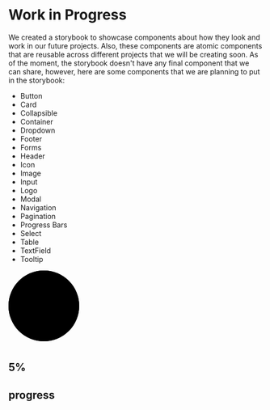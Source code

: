 
<Meta title="Notes" />

<style>{`
  .todos {
    display: flex;
    flex-wrap: wrap
  }

  .todos li {
    padding: 0;
    margin: 0;
  }

  .todos li {
    width: 33%;
  }

  .box {
    background:#fff;
    width:100%;
    height:300px;
    display:flex;
    justify-content:center;
    align-items:center;
    position:relative;
    flex-direction:column;
    box-shadow:0 30px 60px rgba(0,0,0,.4);
    transition: transform .2s;
    margin-top: 50px
  }

  /* .box:hover {
    transform:scale(1.1);
  } */
  
  .box .percent {
    width:150px;
    height:150px;
    position:relative;
  }

  .box .percent svg {
    width:150px;
    height:150px;
    position:relative;
  }
  
  .box .percent svg circle {
    width:150px;
    height:150px;
    fill:none;
    stroke-width:10;
    stroke:#000;
    transform:translate(5px,5px);
    stroke-dasharray:440;
    stroke-dashoffset:440;
    stroke-linecap:round;
  }

  .box .percent svg circle:nth-child(1) {
    stroke-dashoffset:0;
    stroke:#f3f3f3;
  }

  .box .percent svg circle:nth-child(2) {
    stroke-dashoffset:calc(440 - (440 * 5) / 100);
    stroke:#03a9f4;
  }

  .box .percent .num {
    top:0;
    left:0;
    width:100%;
    height:100%;
    display:flex;
    justify-content:center;
    align-items:center;
    position:absolute;
    color:#111;
  }

  .box .percent .num h2 {
    font-size:48px;
  }

  .box .percent .num h2 span {
    font-size:24px;
  }

  .box .text {
    padding 10px 0 0;
    color:#999;
    font-weight:700;
    letter-spacing:1px;
  }
  
`}</style>

# Work in Progress

We created a storybook to showcase components about how they look and work in our future projects. Also, these components are atomic components that are reusable across different projects that we will be creating soon. As of the moment, the storybook doesn't have any final component that we can share, however, here are some components that we are planning to put in the storybook:

<ul className="todos">
  <li>Button</li>
  <li>Card</li>
  <li>Collapsible</li>
  <li>Container</li>
  <li>Dropdown</li>
  <li>Footer</li>
  <li>Forms</li>
  <li>Header</li>
  <li>Icon</li>
  <li>Image</li>
  <li>Input</li>
  <li>Logo</li>
  <li>Modal</li>
  <li>Navigation</li>
  <li>Pagination</li>
  <li>Progress Bars</li>
  <li>Select</li>
  <li>Table</li>
  <li>TextField</li>
  <li>Tooltip</li>
</ul>

<div class="box">
  <div class="percent">
    <svg>
      <circle cx="70" cy="70" r="70"></circle>
      <circle cx="70" cy="70" r="70"></circle>
    </svg>
    <div class="num">
      <h2>
        5<span>%</span>
      </h2>
    </div>
  </div>
  <h2 class="text">progress</h2>
</div>
